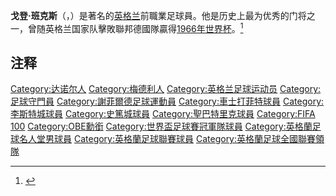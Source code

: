 {{noteTA
|G1=足球
|G2=EPL
|G3=FAcup
|G4=UK Places
|G5=People
|G6=Country
|T=zh-hans:戈登·班克斯;zh-hk:哥頓·賓士;zh-tw:戈登·班克斯;
|1=zh-hans:戈登·班克斯;zh-hk:哥頓·賓士;zh-tw:戈登·班克斯;
|2=zh-hans:班克斯;zh-hk:賓士;zh-tw:班克斯;
|3=zh-hans:圣巴特里克竞技;zh-hk:聖巴特里克;zh-tw:聖巴特里克競技;
}}
{{expand English}}
{{Infobox football biography
| name           = 戈登·班克斯
| image          = Gordon Banks 2007.jpg
| caption = 戈登·班克斯, 2007
| fullname = Gordon Banks<ref name="Hugman">{{Hugman|880|access-date=9 March 2017}}</ref>
| height = {{height|ft=6|in=1}}<ref name="englandfootballonline">{{cite web |title=England Goalkeepers - Gordon Banks |url=http://www.englandfootballonline.com/TeamPlyrsBios/PlayersB/BioBanksG.html |website=www.englandfootballonline.com |access-date=25 June 2020 |archive-date=2021-07-30 |archive-url=https://web.archive.org/web/20210730121446/http://www.englandfootballonline.com/TeamPlyrsBios/PlayersB/BioBanksG.html |dead-url=no }}</ref>
| currentclub  = 
| nickname = 最保险的银行
| dateofbirth = {{birth date|1937|12|30|df=y}}
| cityofbirth = [[谢菲尔德|谢菲尔德]]
| countryofbirth = [[英格兰|英格兰]]
| dateofdeath = {{death date and age|2019|2|12|1937|12|30}}
| cityofdeath = [[特倫特河畔斯托克|史篤城]]
| countryofdeath = 英格蘭
| position = [[守门员_(足球)|守門員]]
| youthyears = 
| youthclubs =
| years1  = 1958–1959| clubs1 = [[切斯特菲尔德足球俱乐部|切斯特菲尔德]]                              | caps1 = 23  | goals1 = 0
| years2  = 1959–1967| clubs2 = [[莱斯特城足球俱乐部|莱斯特城]]                          | caps2 = 293 | goals2 = 0
| years3  = 1967–1973| clubs3 = [[斯托克城足球俱乐部|斯托克城]]                                  | caps3 = 194 | goals3 = 0
| years4  = 1967     | clubs4 = → {{link-en|Cleveland Stokers}}                                  | caps4 = 7   | goals4 = 0
| years5  = 1971     | clubs5 = → {{link-en|Hellenic|Hellenic F.C.}}                             | caps5 = 3   | goals5 = 0
| years6  = 1977–1978| clubs6 = {{link-en|勞德代爾|Fort Lauderdale Strikers}} | caps6 = 37  | goals6 = 0
| years7  = 1977     | clubs7 = → [[圣帕特里克竞技足球俱乐部|圣帕特里克]]   | caps7 = 1   | goals7 = 0
| totalcaps = 558 | totalgoals = 0
| nationalyears1 = 1961| nationalteam1  = [[英格蘭21歲以下足球代表隊|英格蘭U23]]| nationalcaps1  = 2| nationalgoals1 = 0
| nationalyears2 = 1963–1972| nationalteam2 = [[英格蘭足球代表隊|英格蘭]]| nationalcaps2 = 73| nationalgoals2 = 0
| manageryears1  = 1979–1980| managerclubs1 = {{link-en|Telford United|Telford United F.C.}}
| medaltemplates = {{MedalSport|男子[[足球|足球]]}}
{{MedalCountry|{{fb|ENG}}}}
{{MedalCompetition|[[世界盃足球賽|世界盃足球賽]]}}
{{Medal|Gold|[[1966年世界盃足球賽|1966]]|}}
{{MedalCompetition|[[歐洲國家盃|歐洲國家盃]]}}
{{Medal|3rd|[[1968年歐洲國家盃|1968]]|}}
}}

'''戈登·班克斯'''{{OBE}}（{{lang-en|'''Gordon Banks'''}}，{{bd|1937年|12月30日|2019年|2月12日|catIdx=Banks, Gordon}}）是著名的[[英格兰|英格兰]]前職業足球員。他是历史上最为优秀的门将之一，曾随英格兰国家队擊敗聯邦德國隊贏得[[1966年世界杯|1966年世界杯]]。<ref>{{cite news|url=https://www.bbc.com/zhongwen/trad/sports-47225387/|title=英格蘭足球傳奇門將班克斯逝世：那個擋住球王貝利的人|author=菲爾·麥克納爾蒂|date=2019-02-13|website=BBC News|accessdate=2019-09-30|archive-date=2019-12-12|archive-url=https://web.archive.org/web/20191212005036/https://www.bbc.com/zhongwen/trad/sports-47225387|dead-url=no}}</ref>

==注释==
{{Reflist}}

{{世界杯金手套奖}}
{{英格蘭FWA足球先生}}
{{Navboxes colour
| title = 英格蘭參賽名單
| bg = white
| fg = #0B0B3F
| bordercolor = #0B0B3F
| list1 = 
{{1966年世界盃足球賽英格蘭參賽名單}}
{{FIFA 100}}
}}
{{Authority control}}

{{DEFAULTSORT:Banks, Gordon}}
[[Category:达诺尔人|Category:达诺尔人]]
[[Category:梅德利人|Category:梅德利人]]
[[Category:英格兰足球运动员|Category:英格兰足球运动员]]
[[Category:足球守門員|Category:足球守門員]]
[[Category:謝菲爾德足球運動員|Category:謝菲爾德足球運動員]]
[[Category:車士打菲特球員|Category:車士打菲特球員]]
[[Category:李斯特城球員|Category:李斯特城球員]]
[[Category:史篤城球員|Category:史篤城球員]]
[[Category:聖巴特里克球員|Category:聖巴特里克球員]]
[[Category:FIFA_100|Category:FIFA 100]]
[[Category:OBE勳銜|Category:OBE勳銜]]
[[Category:世界盃足球賽冠軍隊球員|Category:世界盃足球賽冠軍隊球員]]
[[Category:英格蘭足球名人堂男球員|Category:英格蘭足球名人堂男球員]]
[[Category:英格蘭足球聯賽球員|Category:英格蘭足球聯賽球員]]
[[Category:英格蘭足球全國聯賽領隊|Category:英格蘭足球全國聯賽領隊]]
